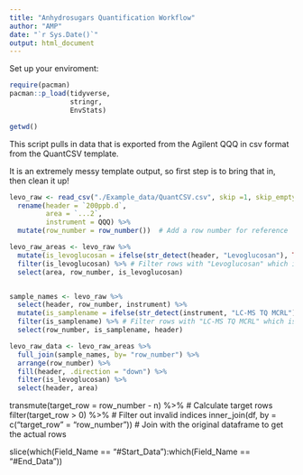 ```yaml
---
title: "Anhydrosugars Quantification Workflow"
author: "AMP"
date: "`r Sys.Date()`"
output: html_document
---
```


Set up your enviroment: 

```r
require(pacman)
pacman::p_load(tidyverse,
               stringr,
               EnvStats) 

getwd()
```


This script pulls in data that is exported from the Agilent QQQ in csv format from the QuantCSV template.

It is an extremely messy template output, so first step is to bring that in, then clean it up!

```r

levo_raw <- read_csv("./Example_data/QuantCSV.csv", skip =1, skip_empty_rows = TRUE) %>%
  rename(header = `200ppb.d`,
         area = `...2`,
         instrument = QQQ) %>%
  mutate(row_number = row_number())  # Add a row number for reference

levo_raw_areas <- levo_raw %>%
  mutate(is_levoglucosan = ifelse(str_detect(header, "Levoglucosan"), TRUE, FALSE)) %>%
  filter(is_levoglucosan) %>% # Filter rows with "Levoglucosan" which is the rows with the areas
  select(area, row_number, is_levoglucosan)


sample_names <- levo_raw %>%
  select(header, row_number, instrument) %>%
  mutate(is_samplename = ifelse(str_detect(instrument, "LC-MS TQ MCRL"), TRUE, FALSE)) %>%
  filter(is_samplename) %>% # Filter rows with "LC-MS TQ MCRL" which is the rows with the sample names
  select(row_number, is_samplename, header)

levo_raw_data <- levo_raw_areas %>%
  full_join(sample_names, by= "row_number") %>%
  arrange(row_number) %>%
  fill(header, .direction = "down") %>%
  filter(is_levoglucosan) %>%
  select(header, area)

```
 transmute(target_row = row_number - n) %>% # Calculate target rows
  filter(target_row > 0) %>% # Filter out invalid indices
  inner_join(df, by = c("target_row" = "row_number")) # Join with the original dataframe to get the actual rows

  slice(which(Field_Name == "#Start_Data"):which(Field_Name == "#End_Data"))
